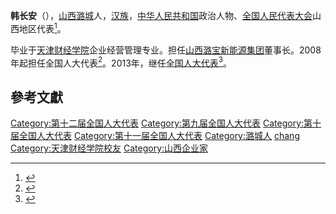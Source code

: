 '''韩长安'''（{{bd|1966年||}}），[[山西|山西]][[潞城|潞城]]人，[[汉族|汉族]]，[[中华人民共和国|中华人民共和国]]政治人物、[[全国人民代表大会|全国人民代表大会]]山西地区代表<ref>{{cite web|author=新华网|title=第十一届全国人大代表|url=http://news.xinhuanet.com/ziliao/2008-03/03/content_7708230.htm?node=36628|publisher=新华网|accessdate=2014-01-07|archive-date=2014-01-10|archive-url=https://web.archive.org/web/20140110211415/http://news.xinhuanet.com/ziliao/2008-03/03/content_7708230.htm?node=36628|dead-url=no}}</ref>。

毕业于[[天津财经学院|天津财经学院]]企业经营管理专业。担任[[山西潞宝新能源集团|山西潞宝新能源集团]]董事长。2008年起担任全国人大代表<ref>{{cite news|title=全国人大代表信息-韩长安|url= http://210.82.31.1:8084/delegate/viewDelegate.action?dbid=110290|accessdate=2013-04-05|newspaper=全国人大网|archive-url=https://web.archive.org/web/20140107055906/http://www.npc.gov.cn/delegate/viewDelegate.action?dbid=110290|archive-date=2014-01-07|dead-url=yes}}</ref>。2013年，继任[[全国人大代表|全国人大代表]]<ref>{{cite news|title=全国人大代表信息-韩长安|url= http://210.82.31.1:8084/delegate/viewDelegate.action?dbid=120290|accessdate=2013-03-28|newspaper=全国人大网|archive-url=https://web.archive.org/web/20140107055858/http://www.npc.gov.cn/delegate/viewDelegate.action?dbid=120290|archive-date=2014-01-07|dead-url=yes}}</ref>。

==參考文獻==
{{reflist}}
{{中国人物小作品}}
{{DEFAULTSORT:han changan}}
[[Category:第十二届全国人大代表|Category:第十二届全国人大代表]]
[[Category:第九届全国人大代表|Category:第九届全国人大代表]]
[[Category:第十届全国人大代表|Category:第十届全国人大代表]]
[[Category:第十一届全国人大代表|Category:第十一届全国人大代表]]
[[Category:潞城人|Category:潞城人]]
[[Category:韩姓|chang]]
[[Category:天津财经学院校友|Category:天津财经学院校友]]
[[Category:山西企业家|Category:山西企业家]]